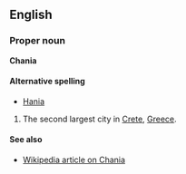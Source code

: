 ==English==
===Proper noun===
'''Chania'''

====Alternative spelling====
*[[Hania]]

#The second largest city in [[Crete]], [[Greece]].

====See also====
*[[en:Chania|Wikipedia article on Chania]]